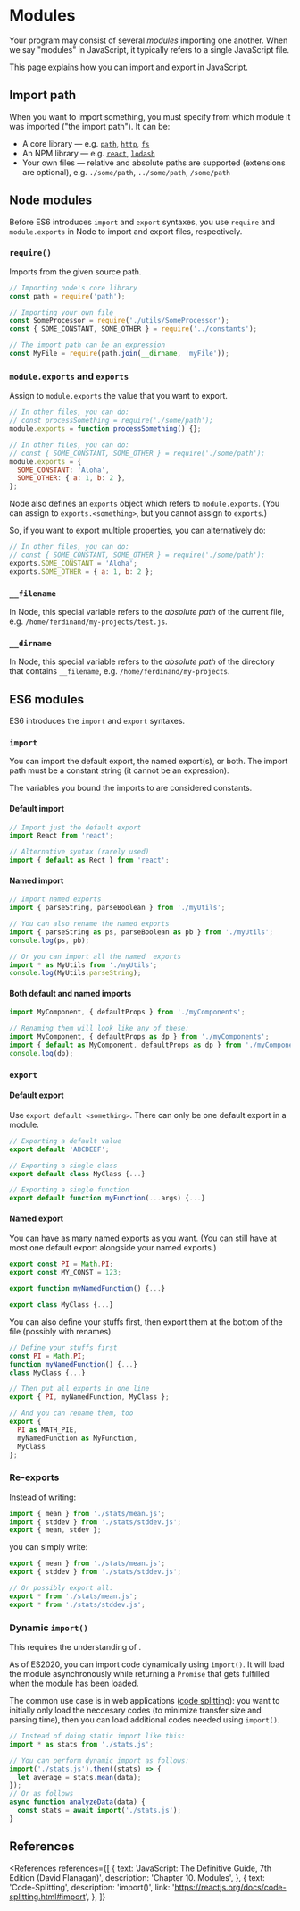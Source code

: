 
# Modules

Your program may consist of several _modules_ importing one another. When we say "modules" in JavaScript, it typically refers to a single JavaScript file.

This page explains how you can import and export in JavaScript.

## Import path

When you want to import something, you must specify from which module it was imported ("the import path"). It can be:

- A core library &mdash; e.g. [`path`](https://nodejs.org/dist/latest-v16.x/docs/api/path.html), [`http`](https://nodejs.org/dist/latest-v16.x/docs/api/http.html), [`fs`](https://nodejs.org/dist/latest-v16.x/docs/api/fs.html)
- An NPM library &mdash; e.g. [`react`](https://www.npmjs.com/package/react), [`lodash`](https://www.npmjs.com/package/lodash)
- Your own files &mdash; relative and absolute paths are supported (extensions are optional), e.g. `./some/path`, `../some/path`, `/some/path`

## Node modules

Before ES6 introduces `import` and `export` syntaxes, you use `require` and `module.exports` in Node to import and export files, respectively.

### `require()`

Imports from the given source path.

```js
// Importing node's core library
const path = require('path');

// Importing your own file
const SomeProcessor = require('./utils/SomeProcessor');
const { SOME_CONSTANT, SOME_OTHER } = require('../constants');

// The import path can be an expression
const MyFile = require(path.join(__dirname, 'myFile'));
```

### `module.exports` and `exports`

Assign to `module.exports` the value that you want to export.

```js
// In other files, you can do:
// const processSomething = require('./some/path');
module.exports = function processSomething() {};

// In other files, you can do:
// const { SOME_CONSTANT, SOME_OTHER } = require('./some/path');
module.exports = {
  SOME_CONSTANT: 'Aloha',
  SOME_OTHER: { a: 1, b: 2 },
};
```

Node also defines an `exports` object which refers to `module.exports`. (You can assign to `exports.<something>`, but you cannot assign to `exports`.)

So, if you want to export multiple properties, you can alternatively do:

```js
// In other files, you can do:
// const { SOME_CONSTANT, SOME_OTHER } = require('./some/path');
exports.SOME_CONSTANT = 'Aloha';
exports.SOME_OTHER = { a: 1, b: 2 };
```

### `__filename`

In Node, this special variable refers to the _absolute path_ of the current file, e.g. `/home/ferdinand/my-projects/test.js`.

### `__dirname`

In Node, this special variable refers to the _absolute path_ of the directory that contains `__filename`, e.g. `/home/ferdinand/my-projects`.

## ES6 modules

ES6 introduces the `import` and `export` syntaxes.

### `import`

You can import the default export, the named export(s), or both. The import path must be a constant string (it cannot be an expression).

The variables you bound the imports to are considered constants.

#### Default import

```js
// Import just the default export
import React from 'react';

// Alternative syntax (rarely used)
import { default as Rect } from 'react';
```

#### Named import

```js
// Import named exports
import { parseString, parseBoolean } from './myUtils';

// You can also rename the named exports
import { parseString as ps, parseBoolean as pb } from './myUtils';
console.log(ps, pb);

// Or you can import all the named  exports
import * as MyUtils from './myUtils';
console.log(MyUtils.parseString);
```

#### Both default and named imports

```js
import MyComponent, { defaultProps } from './myComponents';

// Renaming them will look like any of these:
import MyComponent, { defaultProps as dp } from './myComponents';
import { default as MyComponent, defaultProps as dp } from './myComponents';
console.log(dp);
```

### `export`

#### Default export

Use `export default <something>`. There can only be one default export in a module.

```js
// Exporting a default value
export default 'ABCDEEF';

// Exporting a single class
export default class MyClass {...}

// Exporting a single function
export default function myFunction(...args) {...}
```

#### Named export

You can have as many named exports as you want. (You can still have at most one default export alongside your named exports.)

```js
export const PI = Math.PI;
export const MY_CONST = 123;

export function myNamedFunction() {...}

export class MyClass {...}
```

You can also define your stuffs first, then export them at the bottom of the file (possibly with renames).

```js
// Define your stuffs first
const PI = Math.PI;
function myNamedFunction() {...}
class MyClass {...}

// Then put all exports in one line
export { PI, myNamedFunction, MyClass };

// And you can rename them, too
export {
  PI as MATH_PIE,
  myNamedFunction as MyFunction,
  MyClass
};
```

### Re-exports

Instead of writing:

```js
import { mean } from './stats/mean.js';
import { stddev } from './stats/stddev.js';
export { mean, stdev };
```

you can simply write:

```js
export { mean } from './stats/mean.js';
export { stddev } from './stats/stddev.js';

// Or possibly export all:
export * from './stats/mean.js';
export * from './stats/stddev.js';
```

### Dynamic `import()`

<NoteBox type="info">
  This requires the understanding of <Link str="Promises" link="#TODO" />.
</NoteBox>

As of ES2020, you can import code dynamically using `import()`. It will load the module asynchronously while returning a `Promise` that gets fulfilled when the module has been loaded.

The common use case is in web applications ([code splitting](https://reactjs.org/docs/code-splitting.html)): you want to initially only load the neccesary codes (to minimize transfer size and parsing time), then you can load additional codes needed using `import()`.

```js
// Instead of doing static import like this:
import * as stats from './stats.js';

// You can perform dynamic import as follows:
import('./stats.js').then((stats) => {
  let average = stats.mean(data);
});
// Or as follows
async function analyzeData(data) {
  const stats = await import('./stats.js');
}
```

## References

<References
  references={[
    {
      text: 'JavaScript: The Definitive Guide, 7th Edition (David Flanagan)',
      description: 'Chapter 10. Modules',
    },
    {
      text: 'Code-Splitting',
      description: 'import()',
      link: 'https://reactjs.org/docs/code-splitting.html#import',
    },
  ]}
></References>

